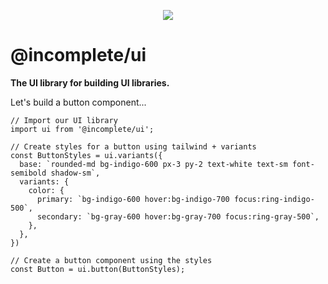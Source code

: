 

<Meta title="Introduction" />

<p align="center">
  <img src={demoGif} />
</p>

# @incomplete/ui
**The UI library for building UI libraries.**

Let's build a button component...

```tsx
// Import our UI library
import ui from '@incomplete/ui';

// Create styles for a button using tailwind + variants
const ButtonStyles = ui.variants({
  base: `rounded-md bg-indigo-600 px-3 py-2 text-white text-sm font-semibold shadow-sm`,
  variants: {
    color: {
      primary: `bg-indigo-600 hover:bg-indigo-700 focus:ring-indigo-500`,
      secondary: `bg-gray-600 hover:bg-gray-700 focus:ring-gray-500`,
    },
  },
})

// Create a button component using the styles
const Button = ui.button(ButtonStyles);
```


